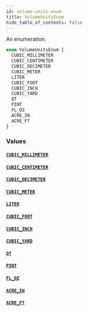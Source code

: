```yaml
---
id: volume-units-enum
title: VolumeUnitsEnum
hide_table_of_contents: false
---
```


An enumeration.

```graphql
enum VolumeUnitsEnum {
  CUBIC_MILLIMETER
  CUBIC_CENTIMETER
  CUBIC_DECIMETER
  CUBIC_METER
  LITER
  CUBIC_FOOT
  CUBIC_INCH
  CUBIC_YARD
  QT
  PINT
  FL_OZ
  ACRE_IN
  ACRE_FT
}
```

### Values

#### [`CUBIC_MILLIMETER`](#)

#### [`CUBIC_CENTIMETER`](#)

#### [`CUBIC_DECIMETER`](#)

#### [`CUBIC_METER`](#)

#### [`LITER`](#)

#### [`CUBIC_FOOT`](#)

#### [`CUBIC_INCH`](#)

#### [`CUBIC_YARD`](#)

#### [`QT`](#)

#### [`PINT`](#)

#### [`FL_OZ`](#)

#### [`ACRE_IN`](#)

#### [`ACRE_FT`](#)
